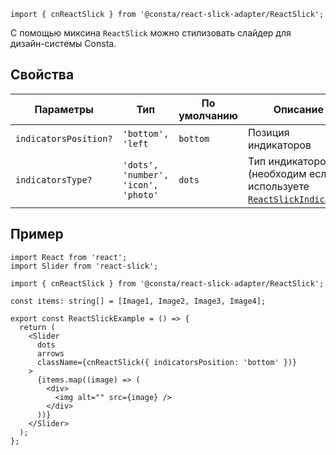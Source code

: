 
```tsx
import { cnReactSlick } from '@consta/react-slick-adapter/ReactSlick';
```

С помощью миксина `ReactSlick` можно стилизовать слайдер для дизайн-системы Consta.

## Свойства

| Параметры             | Тип                                 | По умолчанию | Описание                                                                                                                                                |
| --------------------- | ----------------------------------- | ------------ | ------------------------------------------------------------------------------------------------------------------------------------------------------- |
| `indicatorsPosition?` | `'bottom', 'left`                   | `bottom`     | Позиция индикаторов                                                                                                                                     |
| `indicatorsType?`     | `'dots', 'number', 'icon', 'photo'` | `dots`       | Тип индикаторов (необходим если вы используете [`ReactSlickIndicator`](##LIBS.LIB.STAND/lib:react-slick-adapter/stand:mixs-reactslickindicator-stable)) |

## Пример

```tsx
import React from 'react';
import Slider from 'react-slick';

import { cnReactSlick } from '@consta/react-slick-adapter/ReactSlick';

const items: string[] = [Image1, Image2, Image3, Image4];

export const ReactSlickExample = () => {
  return (
    <Slider
      dots
      arrows
      className={cnReactSlick({ indicatorsPosition: 'bottom' })}
    >
      {items.map((image) => (
        <div>
          <img alt="" src={image} />
        </div>
      ))}
    </Slider>
  );
};
```

<ReactSlickExample />
